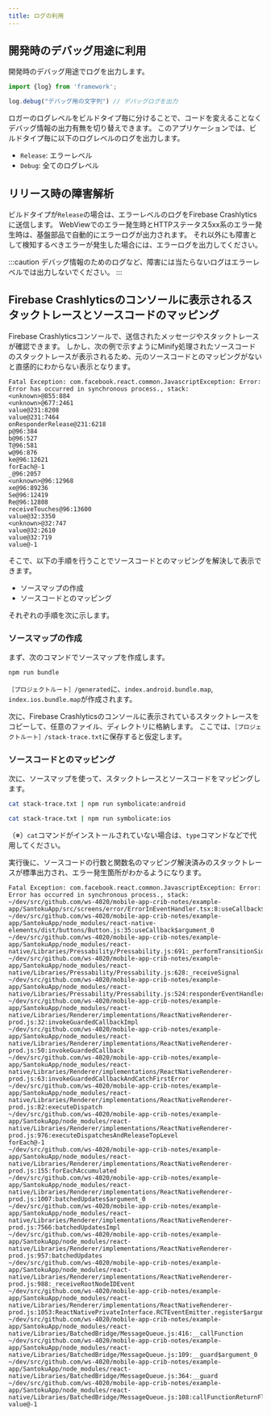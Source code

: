 ```yaml
---
title: ログの利用
---
```


## 開発時のデバッグ用途に利用

開発時のデバッグ用途でログを出力します。

```typescript title="基本的な利用方法"
import {log} from 'framework';

log.debug("デバッグ用の文字列") // デバッグログを出力
```

ロガーのログレベルをビルドタイプ毎に分けることで、コードを変えることなくデバッグ情報の出力有無を切り替えできます。
このアプリケーションでは、ビルドタイプ毎に以下のログレベルのログを出力します。

- `Release`: エラーレベル
- `Debug`: 全てのログレベル

## リリース時の障害解析

ビルドタイプが`Release`の場合は、エラーレベルのログをFirebase Crashlyticsに送信します。
WebViewでのエラー発生時とHTTPステータス5xx系のエラー発生時は、基盤部品で自動的にエラーログが出力されます。
それ以外にも障害として検知するべきエラーが発生した場合には、エラーログを出力してください。

:::caution
デバッグ情報のためのログなど、障害には当たらないログはエラーレベルでは出力しないでください。
:::

## Firebase Crashlyticsのコンソールに表示されるスタックトレースとソースコードのマッピング

Firebase Crashlyticsコンソールで、送信されたメッセージやスタックトレースが確認できます。
しかし、次の例で示すようにMinify処理されたソースコードのスタックトレースが表示されるため、元のソースコードとのマッピングがないと直感的にわからない表示となります。

```text title="スタックトレースの例"
Fatal Exception: com.facebook.react.common.JavascriptException: Error: Error has occurred in synchronous process., stack:
<unknown>@855:884
<unknown>@677:2461
value@231:8208
value@231:7464
onResponderRelease@231:6218
p@96:384
b@96:527
T@96:581
w@96:876
ke@96:12621
forEach@-1
_@96:2057
<unknown>@96:12968
xe@96:89236
Se@96:12419
Re@96:12808
receiveTouches@96:13600
value@32:3350
<unknown>@32:747
value@32:2610
value@32:719
value@-1
```

そこで、以下の手順を行うことでソースコードとのマッピングを解決して表示できます。

- ソースマップの作成
- ソースコードとのマッピング

それぞれの手順を次に示します。

### ソースマップの作成

まず、次のコマンドでソースマップを作成します。

```sh
npm run bundle
```

`［プロジェクトルート］/generated`に、`index.android.bundle.map`, `index.ios.bundle.map`が作成されます。

次に、Firebase Crashlyticsのコンソールに表示されているスタックトレースをコピーして、任意のファイル、ディレクトリに格納します。
ここでは、`［プロジェクトルート］/stack-trace.txt`に保存すると仮定します。

### ソースコードとのマッピング

次に、ソースマップを使って、スタックトレースとソースコードをマッピングします。

```sh title="【Android】の場合"
cat stack-trace.txt | npm run symbolicate:android
```

```sh title="【iOS】の場合"
cat stack-trace.txt | npm run symbolicate:ios
```

（※）`cat`コマンドがインストールされていない場合は、`type`コマンドなどで代用してください。

実行後に、ソースコードの行数と関数名のマッピング解決済みのスタックトレースが標準出力され、エラー発生箇所がわかるようになります。

```text
Fatal Exception: com.facebook.react.common.JavascriptException: Error: Error has occurred in synchronous process., stack:
~/dev/src/github.com/ws-4020/mobile-app-crib-notes/example-app/SantokuApp/src/screens/error/ErrorInEventHandler.tsx:8:useCallback$argument_0
~/dev/src/github.com/ws-4020/mobile-app-crib-notes/example-app/SantokuApp/node_modules/react-native-elements/dist/buttons/Button.js:35:useCallback$argument_0
~/dev/src/github.com/ws-4020/mobile-app-crib-notes/example-app/SantokuApp/node_modules/react-native/Libraries/Pressability/Pressability.js:691:_performTransitionSideEffects
~/dev/src/github.com/ws-4020/mobile-app-crib-notes/example-app/SantokuApp/node_modules/react-native/Libraries/Pressability/Pressability.js:628:_receiveSignal
~/dev/src/github.com/ws-4020/mobile-app-crib-notes/example-app/SantokuApp/node_modules/react-native/Libraries/Pressability/Pressability.js:524:responderEventHandlers.onResponderRelease
~/dev/src/github.com/ws-4020/mobile-app-crib-notes/example-app/SantokuApp/node_modules/react-native/Libraries/Renderer/implementations/ReactNativeRenderer-prod.js:32:invokeGuardedCallbackImpl
~/dev/src/github.com/ws-4020/mobile-app-crib-notes/example-app/SantokuApp/node_modules/react-native/Libraries/Renderer/implementations/ReactNativeRenderer-prod.js:50:invokeGuardedCallback
~/dev/src/github.com/ws-4020/mobile-app-crib-notes/example-app/SantokuApp/node_modules/react-native/Libraries/Renderer/implementations/ReactNativeRenderer-prod.js:63:invokeGuardedCallbackAndCatchFirstError
~/dev/src/github.com/ws-4020/mobile-app-crib-notes/example-app/SantokuApp/node_modules/react-native/Libraries/Renderer/implementations/ReactNativeRenderer-prod.js:82:executeDispatch
~/dev/src/github.com/ws-4020/mobile-app-crib-notes/example-app/SantokuApp/node_modules/react-native/Libraries/Renderer/implementations/ReactNativeRenderer-prod.js:976:executeDispatchesAndReleaseTopLevel
forEach@-1
~/dev/src/github.com/ws-4020/mobile-app-crib-notes/example-app/SantokuApp/node_modules/react-native/Libraries/Renderer/implementations/ReactNativeRenderer-prod.js:155:forEachAccumulated
~/dev/src/github.com/ws-4020/mobile-app-crib-notes/example-app/SantokuApp/node_modules/react-native/Libraries/Renderer/implementations/ReactNativeRenderer-prod.js:1007:batchedUpdates$argument_0
~/dev/src/github.com/ws-4020/mobile-app-crib-notes/example-app/SantokuApp/node_modules/react-native/Libraries/Renderer/implementations/ReactNativeRenderer-prod.js:7566:batchedUpdatesImpl
~/dev/src/github.com/ws-4020/mobile-app-crib-notes/example-app/SantokuApp/node_modules/react-native/Libraries/Renderer/implementations/ReactNativeRenderer-prod.js:957:batchedUpdates
~/dev/src/github.com/ws-4020/mobile-app-crib-notes/example-app/SantokuApp/node_modules/react-native/Libraries/Renderer/implementations/ReactNativeRenderer-prod.js:988:_receiveRootNodeIDEvent
~/dev/src/github.com/ws-4020/mobile-app-crib-notes/example-app/SantokuApp/node_modules/react-native/Libraries/Renderer/implementations/ReactNativeRenderer-prod.js:1053:ReactNativePrivateInterface.RCTEventEmitter.register$argument_0.receiveTouches
~/dev/src/github.com/ws-4020/mobile-app-crib-notes/example-app/SantokuApp/node_modules/react-native/Libraries/BatchedBridge/MessageQueue.js:416:__callFunction
~/dev/src/github.com/ws-4020/mobile-app-crib-notes/example-app/SantokuApp/node_modules/react-native/Libraries/BatchedBridge/MessageQueue.js:109:__guard$argument_0
~/dev/src/github.com/ws-4020/mobile-app-crib-notes/example-app/SantokuApp/node_modules/react-native/Libraries/BatchedBridge/MessageQueue.js:364:__guard
~/dev/src/github.com/ws-4020/mobile-app-crib-notes/example-app/SantokuApp/node_modules/react-native/Libraries/BatchedBridge/MessageQueue.js:108:callFunctionReturnFlushedQueue
value@-1
```
